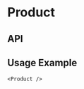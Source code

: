 
<Meta title="Components/Product" component={Product} decorators={[withKnobs]} />

# Product

<Preview>
  <Story name="Base component">
    <Product
      className={ProductFixture.className}
      product={ProductFixture.product}
    />
  </Story>
</Preview>

## API

<Props of={Product} />

## Usage Example

```
<Product />
```
